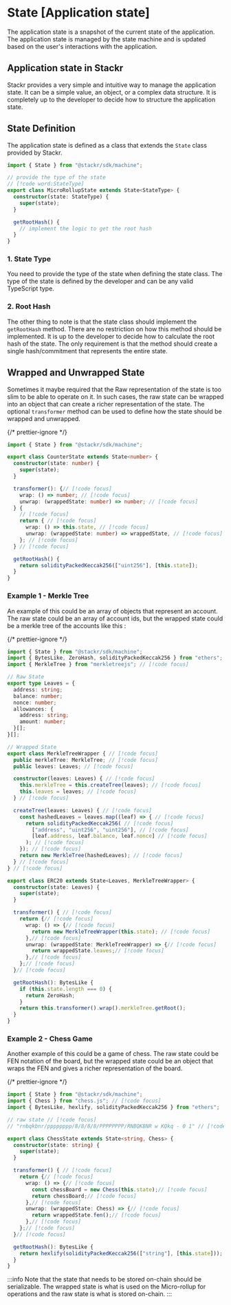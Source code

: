 # State [Application state]

The application state is a snapshot of the current state of the application. The application state is managed by the state machine and is updated based on the user's interactions with the application.

## Application state in Stackr

Stackr provides a very simple and intuitive way to manage the application state. It can be a simple value, an object, or a complex data structure. It is completely up to the developer to decide how to structure the application state.

## State Definition

The application state is defined as a class that extends the `State` class provided by Stackr.

```ts [machines.ts]
import { State } from "@stackr/sdk/machine";

// provide the type of the state
// [!code word:StateType]
export class MicroRollupState extends State<StateType> {
  constructor(state: StateType) {
    super(state);
  }

  getRootHash() {
    // implement the logic to get the root hash
  }
}
```

### 1. State Type

You need to provide the type of the state when defining the state class. The type of the state is defined by the developer and can be any valid TypeScript type.

### 2. Root Hash

The other thing to note is that the state class should implement the `getRootHash` method. There are no restriction on how this method should be implemented. It is up to the developer to decide how to calculate the root hash of the state. The only requirement is that the method should create a single hash/commitment that represents the entire state.

## Wrapped and Unwrapped State

Sometimes it maybe required that the Raw representation of the state is too slim to be able to operate on it. In such cases, the raw state can be wrapped into an object that can create a richer representation of the state. The optional `transformer` method can be used to define how the state should be wrapped and unwrapped.

{/* prettier-ignore */}
```ts [machines.ts]
import { State } from "@stackr/sdk/machine";

export class CounterState extends State<number> {
  constructor(state: number) {
    super(state);
  }

  transformer(): {// [!code focus]
    wrap: () => number; // [!code focus]
    unwrap: (wrappedState: number) => number; // [!code focus]
  } {
    // [!code focus]
    return { // [!code focus]
      wrap: () => this.state, // [!code focus]
      unwrap: (wrappedState: number) => wrappedState, // [!code focus]
    }; // [!code focus]
  } // [!code focus]

  getRootHash() {
    return solidityPackedKeccak256(["uint256"], [this.state]);
  }
}
```

### Example 1 - Merkle Tree

An example of this could be an array of objects that represent an account. The raw state could be an array of account ids, but the wrapped state could be a merkle tree of the accounts like this :

{/* prettier-ignore */}
```ts
import { State } from "@stackr/sdk/machine";
import { BytesLike, ZeroHash, solidityPackedKeccak256 } from "ethers";
import { MerkleTree } from "merkletreejs"; // [!code focus]

// Raw State
export type Leaves = {
  address: string;
  balance: number;
  nonce: number;
  allowances: {
    address: string;
    amount: number;
  }[];
}[];

// Wrapped State
export class MerkleTreeWrapper { // [!code focus]
  public merkleTree: MerkleTree; // [!code focus]
  public leaves: Leaves; // [!code focus]

  constructor(leaves: Leaves) { // [!code focus]
    this.merkleTree = this.createTree(leaves); // [!code focus]
    this.leaves = leaves; // [!code focus]
  } // [!code focus]

  createTree(leaves: Leaves) { // [!code focus]
    const hashedLeaves = leaves.map((leaf) => { // [!code focus]
      return solidityPackedKeccak256( // [!code focus]
        ["address", "uint256", "uint256"], // [!code focus]
        [leaf.address, leaf.balance, leaf.nonce] // [!code focus]
      ); // [!code focus]
    }); // [!code focus]
    return new MerkleTree(hashedLeaves); // [!code focus]
  } // [!code focus]
} // [!code focus]

export class ERC20 extends State<Leaves, MerkleTreeWrapper> {
  constructor(state: Leaves) {
    super(state);
  }

  transformer() { // [!code focus]
    return {// [!code focus]
      wrap: () => {// [!code focus]
        return new MerkleTreeWrapper(this.state); // [!code focus]
      },// [!code focus]
      unwrap: (wrappedState: MerkleTreeWrapper) => {// [!code focus]
        return wrappedState.leaves;// [!code focus]
      },// [!code focus]
    };// [!code focus]
  }// [!code focus]

  getRootHash(): BytesLike {
    if (this.state.length === 0) {
      return ZeroHash;
    }
    return this.transformer().wrap().merkleTree.getRoot();
  }
}
```

### Example 2 - Chess Game

Another example of this could be a game of chess. The raw state could be FEN notation of the board, but the wrapped state could be an object that wraps the FEN and gives a richer representation of the board.

{/* prettier-ignore */}
```ts
import { State } from "@stackr/sdk/machine";
import { Chess } from "chess.js"; // [!code focus]
import { BytesLike, hexlify, solidityPackedKeccak256 } from "ethers";

// raw state // [!code focus]
// "rnbqkbnr/pppppppp/8/8/8/8/PPPPPPPP/RNBQKBNR w KQkq - 0 1" // [!code focus]

export class ChessState extends State<string, Chess> {
  constructor(state: string) {
    super(state);
  }

  transformer() { // [!code focus]
    return {// [!code focus]
      wrap: () => {// [!code focus]
        const chessBoard = new Chess(this.state);// [!code focus]
        return chessBoard;// [!code focus]
      },// [!code focus]
      unwrap: (wrappedState: Chess) => {// [!code focus]
        return wrappedState.fen();// [!code focus]
      },// [!code focus]
    };// [!code focus]
  }// [!code focus]

  getRootHash(): BytesLike {
    return hexlify(solidityPackedKeccak256(["string"], [this.state]));
  }
}
```

:::info
Note that the state that needs to be stored on-chain should be serializable. The wrapped state is what is used on the Micro-rollup for operations and the raw state is what is stored on-chain.
:::
